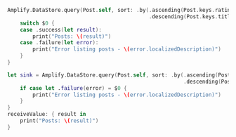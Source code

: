 <BlockSwitcher>

<CodeBlock name="Listener (iOS 11+)">

```swift
Amplify.DataStore.query(Post.self, sort: .by(.ascending(Post.keys.rating),
                                             .descending(Post.keys.title))) {
    switch $0 {
    case .success(let result):
        print("Posts: \(result)")
    case .failure(let error):
        print("Error listing posts - \(error.localizedDescription)")
    }
}
```

</CodeBlock>

<CodeBlock name="Combine (iOS 13+)">

```swift
let sink = Amplify.DataStore.query(Post.self, sort: .by(.ascending(Post.keys.rating),
                                                        .descending(Post.keys.title))).sink {
    if case let .failure(error) = $0 {
        print("Error listing posts - \(error.localizedDescription)")
    }
}
receiveValue: { result in
    print("Posts: \(result)")
}
```

</CodeBlock>

</BlockSwitcher>